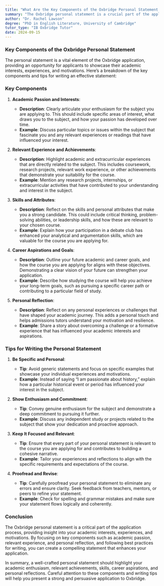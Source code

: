 ```yaml
---
title: "What Are the Key Components of the Oxbridge Personal Statement, and How Should Applicants Approach Writing It?"
summary: "The Oxbridge personal statement is a crucial part of the application process, highlighting an applicant's academic interests, achievements, and motivations. Understanding its key components and how to effectively write it can enhance an application."
author: "Dr. Rachel Lawson"
degree: "PhD in English Literature, University of Cambridge"
tutor_type: "IB Oxbridge Tutor"
date: 2024-09-15
---
```


### Key Components of the Oxbridge Personal Statement

The personal statement is a vital element of the Oxbridge application, providing an opportunity for applicants to showcase their academic interests, experiences, and motivations. Here’s a breakdown of the key components and tips for writing an effective statement:

### Key Components

1. **Academic Passion and Interests**:
   - **Description**: Clearly articulate your enthusiasm for the subject you are applying to. This should include specific areas of interest, what draws you to the subject, and how your passion has developed over time.
   - **Example**: Discuss particular topics or issues within the subject that fascinate you and any relevant experiences or readings that have influenced your interest.

2. **Relevant Experience and Achievements**:
   - **Description**: Highlight academic and extracurricular experiences that are directly related to the subject. This includes coursework, research projects, relevant work experience, or other achievements that demonstrate your suitability for the course.
   - **Example**: Mention any research projects, internships, or extracurricular activities that have contributed to your understanding and interest in the subject.

3. **Skills and Attributes**:
   - **Description**: Reflect on the skills and personal attributes that make you a strong candidate. This could include critical thinking, problem-solving abilities, or leadership skills, and how these are relevant to your chosen course.
   - **Example**: Explain how your participation in a debate club has enhanced your analytical and argumentation skills, which are valuable for the course you are applying for.

4. **Career Aspirations and Goals**:
   - **Description**: Outline your future academic and career goals, and how the course you are applying for aligns with these objectives. Demonstrating a clear vision of your future can strengthen your application.
   - **Example**: Describe how studying the course will help you achieve your long-term goals, such as pursuing a specific career path or contributing to a particular field of study.

5. **Personal Reflection**:
   - **Description**: Reflect on any personal experiences or challenges that have shaped your academic journey. This adds a personal touch and helps admissions tutors understand your motivation and resilience.
   - **Example**: Share a story about overcoming a challenge or a formative experience that has influenced your academic interests and aspirations.

### Tips for Writing the Personal Statement

1. **Be Specific and Personal**:
   - **Tip**: Avoid generic statements and focus on specific examples that showcase your individual experiences and motivations.
   - **Example**: Instead of saying “I am passionate about history,” explain how a particular historical event or period has influenced your interest in the subject.

2. **Show Enthusiasm and Commitment**:
   - **Tip**: Convey genuine enthusiasm for the subject and demonstrate a deep commitment to pursuing it further.
   - **Example**: Discuss any independent study or projects related to the subject that show your dedication and proactive approach.

3. **Keep It Focused and Relevant**:
   - **Tip**: Ensure that every part of your personal statement is relevant to the course you are applying for and contributes to building a cohesive narrative.
   - **Example**: Tailor your experiences and reflections to align with the specific requirements and expectations of the course.

4. **Proofread and Revise**:
   - **Tip**: Carefully proofread your personal statement to eliminate any errors and ensure clarity. Seek feedback from teachers, mentors, or peers to refine your statement.
   - **Example**: Check for spelling and grammar mistakes and make sure your statement flows logically and coherently.

### Conclusion

The Oxbridge personal statement is a critical part of the application process, providing insight into your academic interests, experiences, and motivations. By focusing on key components such as academic passion, relevant experience, and personal reflection, and following best practices for writing, you can create a compelling statement that enhances your application.

In summary, a well-crafted personal statement should highlight your academic enthusiasm, relevant achievements, skills, career aspirations, and personal reflections. Careful attention to these components and writing tips will help you present a strong and persuasive application to Oxbridge.
